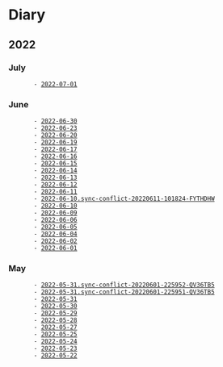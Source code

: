 = Diary =
== 2022 ==

=== July ===
        - [[2022-07-01]]

=== June ===
        - [[2022-06-30]]
        - [[2022-06-23]]
        - [[2022-06-20]]
        - [[2022-06-19]]
        - [[2022-06-17]]
        - [[2022-06-16]]
        - [[2022-06-15]]
        - [[2022-06-14]]
        - [[2022-06-13]]
        - [[2022-06-12]]
        - [[2022-06-11]]
        - [[2022-06-10.sync-conflict-20220611-101824-FYTHDHW]]
        - [[2022-06-10]]
        - [[2022-06-09]]
        - [[2022-06-06]]
        - [[2022-06-05]]
        - [[2022-06-04]]
        - [[2022-06-02]]
        - [[2022-06-01]]

=== May ===
        - [[2022-05-31.sync-conflict-20220601-225952-QV36TB5]]
        - [[2022-05-31.sync-conflict-20220601-225951-QV36TB5]]
        - [[2022-05-31]]
        - [[2022-05-30]]
        - [[2022-05-29]]
        - [[2022-05-28]]
        - [[2022-05-27]]
        - [[2022-05-25]]
        - [[2022-05-24]]
        - [[2022-05-23]]
        - [[2022-05-22]]
